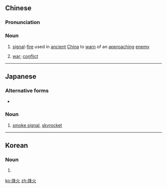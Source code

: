 ==Chinese==
{{zh-forms}}

===Pronunciation===
{{zh-pron
|m=fēnghuǒ
|c=fung1 fo2
|h=pfs=fûng-fó
|mn=hong-hóe/hong-hé
|cat=n
}}

===Noun===
{{zh-noun}}

# [[signal]]-[[fire]] used in [[ancient]] [[China]] to [[warn]] of an [[approaching]] [[enemy]]
# {{qualifier|figuratively}} [[war]]; [[conflict]]

----

==Japanese==
{{ja-kanjitab|烽|火|yomi=irr|sort=のろし}}

===Alternative forms===
* {{l|ja|狼煙}}

===Noun===
{{ja-noun|のろし}}

# [[smoke signal]], [[skyrocket]]

----

==Korean==
{{ko-hanjatab}}

===Noun===
{{ko-noun|hj|hangeul=봉화}}

# {{hanja form of|봉화|[[signal]] [[fire]]}}

[[ko:烽火]]
[[zh:烽火]]
